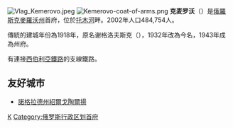 [[File:Vlag_Kemerovo.jpeg|thumb]]
[[File:Kemerovo-coat-of-arms.png|thumb]]
'''克麦罗沃'''（{{lang-ru|'''Ке́мерово'''}}）是[[俄羅斯|俄羅斯]][[克麥羅沃州|克麥羅沃州]]首府，位於[[托木河|托木河]]畔。2002年人口484,754人。

傳統的建城年份為1918年，原名谢格洛夫斯克（{{lang|ru|Щегловск}}），1932年改為今名，1943年成為州府。

有連接[[西伯利亞鐵路|西伯利亞鐵路]]的支線鐵路。

== 友好城市 ==
* {{HUN}}[[諾格拉德州|諾格拉德州]][[紹爾戈陶爾揚|紹爾戈陶爾揚]]

{{Location map |Russia |width=300 |float=left |caption=克麥羅沃在俄羅斯的位置}}
{{wikivoyage|克麥羅沃}}
{{commonscat|Kemerovo}}

{{克麦罗沃州行政区划}}
{{Authority control}}
[[Category:克麥羅沃州城市|К]]
[[Category:俄罗斯行政区划首府|Category:俄罗斯行政区划首府]]